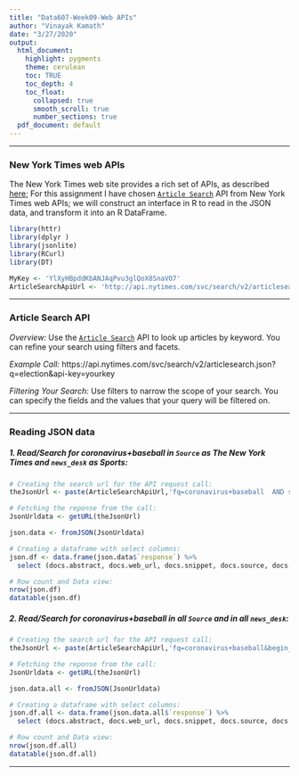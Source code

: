 ---
title: "Data607-Week09-Web APIs"
author: "Vinayak Kamath"
date: "3/27/2020"
output:
  html_document:
    highlight: pygments
    theme: cerulean
    toc: TRUE
    toc_depth: 4    
    toc_float: 
      collapsed: true
      smooth_scroll: true
      number_sections: true    
  pdf_document: default
---

--------------------------------------------------------------------------------    

  
### New York Times web APIs

The New York Times web site provides a rich set of APIs, as described [here](https://developer.nytimes.com/apis); For this assignment I have chosen [`Article Search`](https://developer.nytimes.com/docs/articlesearch-product/1/overview) API from New York Times web APIs; we will construct an interface in R to read in the JSON data, and transform it into an R DataFrame. 


```{r warning=FALSE, include=FALSE}
library(httr)
library(dplyr )
library(jsonlite)
library(RCurl)
library(DT)

MyKey <- 'YlXyHBpddKbANJAqPvu3glQoX8SnaVO7'
ArticleSearchApiUrl <- 'http://api.nytimes.com/svc/search/v2/articlesearch.json?'

```
  
--------------------------------------------------------------------------------

### Article Search API

*Overview:* Use the [`Article Search`](https://developer.nytimes.com/docs/articlesearch-product/1/overview) API to look up articles by keyword. You can refine your search using filters and facets.   

  
*Example Call:* https://api.nytimes.com/svc/search/v2/articlesearch.json?q=election&api-key=yourkey  
  
  
*Filtering Your Search:* Use filters to narrow the scope of your search. You can specify the fields and the values that your query will be filtered on.  
  
--------------------------------------------------------------------------------  

### Reading JSON data
  
##### 1. Read/Search for **coronavirus+baseball** in `Source` as The New York Times and `news_desk` as Sports:

```{r}
# Creating the search url for the API request call:
theJsonUrl <- paste(ArticleSearchApiUrl,'fq=coronavirus+baseball  AND source:("The New York Times") AND news_desk:("Sports")&begin_date=20200327&end_date=20200327&sort=newest&api-key=',MyKey, sep = '')

# Fetching the reponse from the call:
JsonUrldata <- getURL(theJsonUrl)

json.data <- fromJSON(JsonUrldata)

# Creating a dataframe with select columns:
json.df <- data.frame(json.data$`response`) %>%
  select (docs.abstract, docs.web_url, docs.snippet, docs.source, docs.pub_date, docs.document_type,  docs.news_desk, docs.section_name, docs.subsection_name, docs.word_count, meta.hits)

# Row count and Data view:
nrow(json.df)
datatable(json.df)

```

##### 2. Read/Search for **coronavirus+baseball** in all `Source` and in all `news_desk`: 

```{r}
# Creating the search url for the API request call:
theJsonUrl <- paste(ArticleSearchApiUrl,'fq=coronavirus+baseball&begin_date=20200327&end_date=20200327&sort=newest&api-key=',MyKey, sep = '')

# Fetching the reponse from the call:
JsonUrldata <- getURL(theJsonUrl)

json.data.all <- fromJSON(JsonUrldata)

# Creating a dataframe with select columns:
json.df.all <- data.frame(json.data.all$`response`) %>%
  select (docs.abstract, docs.web_url, docs.snippet, docs.source, docs.pub_date, docs.document_type,  docs.news_desk, docs.section_name, docs.subsection_name, docs.word_count, meta.hits)

# Row count and Data view:
nrow(json.df.all)
datatable(json.df.all)


```


--------------------------------------------------------------------------------

\clearpage  
  
